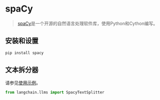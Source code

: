 # spaCy

>[spaCy](https://spacy.io/)是一个开源的自然语言处理软件库，使用Python和Cython编写。

## 安装和设置


```bash
pip install spacy
```



## 文本拆分器

请参见[使用示例](/docs/modules/data_connection/document_transformers/text_splitters/split_by_token.html#spacy)。

```python
from langchain.llms import SpacyTextSplitter
```
